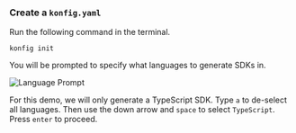 ### Create a `konfig.yaml`

Run the following command in the terminal.

 ```shell Terminal
 konfig init
 ```


You will be prompted to specify what languages to generate SDKs in.

![Language Prompt](/img/language-prompt.png)

For this demo, we will only generate a TypeScript SDK. Type `a` to de-select all
languages. Then use the down arrow and `space` to select `TypeScript`. Press
`enter` to proceed.
